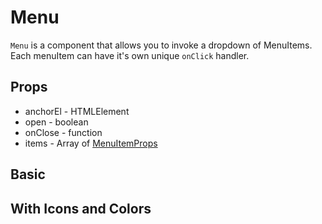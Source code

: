 
<Meta title="Components|Menu/Readme"/>

# Menu

`Menu` is a component that allows you to invoke a dropdown of MenuItems. Each menuItem can have it's own unique `onClick` handler.

## Props

* anchorEl - HTMLElement
* open - boolean
* onClose - function
* items - Array of [MenuItemProps](https://github.com/simpleviewinc/sv-mosaic/blob/develop/src/components/MenuItem/MenuItemTypes.ts)

## Basic

<Preview withSource="none">
	<stories.example/>
</Preview>

## With Icons and Colors

<Preview withSource="none">
	<stories.withIcons/>
</Preview>
